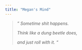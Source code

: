 ```yaml
---
title: "Megan's Mind"
---
```


> *" Sometime shit happens.*
>
> *Think like a dung beetle does,*
>
> *and just roll with it. "*


